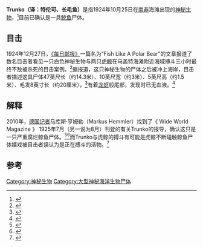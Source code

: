 '''Trunko（译：特伦可、长毛鱼）'''是指1924年10月25日在[[南非|南非]]{{link-en|马盖特（夸祖鲁-纳塔尔）|Margate, KwaZulu-Natal}}海滩出现的[[神秘生物列表|神秘生物]]，<ref>{{Cite web|url=https://arquivoufo.com.br/2016/10/28/trunko-o-monstro-marinho-metade-peixe-metade-urso-polar/|title=Trunko, o monstro marinho metade peixe, metade urso-polar|accessdate=2017年4月6日|author=Renê Fraga|date=|publisher=|archive-date=2020年4月24日|archive-url=https://web.archive.org/web/20200424142023/https://arquivoufo.com.br/2016/10/28/trunko-o-monstro-marinho-metade-peixe-metade-urso-polar/|dead-url=no}}</ref>目前已确认是一具[[鯨|鲸鱼]]尸体。

== 目击 ==
1924年12月27日，[[每日郵報|《每日邮报》]]一篇名为“Fish Like A Polar Bear”的文章报道了数名目击者看见一只白色神秘生物与两只[[虎鯨|虎鲸]]在马盖特海滩附近海域搏斗三小时最终不敌被杀死的目击案例。<ref>{{Cite web|url=https://www.futilitycloset.com/2006/02/06/trunko/|title=“Trunko”|accessdate=20174月6日|author=|date=2006年2月6日|publisher=|archive-date=2020年4月24日|archive-url=https://web.archive.org/web/20200424142028/https://www.futilitycloset.com/2006/02/06/trunko/|dead-url=no}}</ref>据报道，这只神秘生物的尸体之后被冲上海岸，目击者描述这具尸体47英尺长（约14.3米）、10英尺宽（约3米）、5英尺高（约1.5米）、毛发8英寸长（约20厘米），<ref>{{Cite web|url=http://mysteriousuniverse.org/2016/10/the-bizarre-tale-of-trunko-the-weirdest-sea-monster/|title=The Bizarre Tale of Trunko, the Weirdest Sea Monster|accessdate=2017年4月6日|author=Brent Swancer|date=2016年10月28日|publisher=|archive-date=2021年3月19日|archive-url=https://web.archive.org/web/20210319170922/https://mysteriousuniverse.org/2016/10/the-bizarre-tale-of-trunko-the-weirdest-sea-monster/|dead-url=no}}</ref>有着[[龍蝦|龙虾]]般尾部，发现时已无血液。<ref>{{Cite web|url=http://karlshuker.blogspot.jp/2010/09/behold-trunko.html|title=BEHOLD, TRUNKO!!|accessdate=20174月6日|author=|date=2010年9月6日|publisher=|archive-date=2017年4月7日|archive-url=https://web.archive.org/web/20170407061544/http://karlshuker.blogspot.jp/2010/09/behold-trunko.html|dead-url=no}}</ref>

== 解释 ==
2010年，[[德国|德国]][[記者|记者]]马库斯·亨姆勒（Markus Hemmler）找到了《 Wide World Magazine 》 1925年7月（另一说为8月）刊登的有关Trunko的报导，确认这只是一只严重腐烂鲸鱼尸体。<ref>{{Cite web|url=http://cryptomundo.com/cryptozoo-news/trunko/|title=Trunko: Imagined, Imaged, and Investigated|accessdate=2017年4月6日|author=Loren Coleman|date=2010年9月7日|publisher=|archive-url=https://web.archive.org/web/20140525200556/http://cryptomundo.com/cryptozoo-news/trunko/|archive-date=2014年5月25日|dead-url=yes}}</ref><ref>{{Cite web|url=http://cryptidchronicles.tumblr.com/post/19636979970/trunko-sea-monster-likely-identified|title=BEHOLD, TRUNKO!!|accessdate=2017年4月6日|author=|date=2012年3月20日|publisher=|archive-date=2020年4月24日|archive-url=https://web.archive.org/web/20200424142048/https://cryptidchronicles.tumblr.com/post/19636979970/trunko-sea-monster-likely-identified|dead-url=no}}</ref>而Trunko与虎鲸的搏斗有可能是虎鲸不断碰触鲸鱼尸体嬉戏被目击者误认为是正在搏斗的活物。<ref>{{Cite web|url=https://crberryauthor.wordpress.com/2015/01/14/half-fish-half-polar-bear-the-mysterious-trunko/|title=Half-fish, half-polar bear – the mysterious ‘Trunko’|accessdate=2017年4月6日|author=C.R. Berry|date=2015年1月14日|publisher=|archive-date=2020年4月24日|archive-url=https://web.archive.org/web/20200424142054/https://crberryauthor.wordpress.com/2015/01/14/half-fish-half-polar-bear-the-mysterious-trunko/|dead-url=no}}</ref>

== 参考 ==
<references />
[[Category:神秘生物|Category:神秘生物]]
[[Category:大型神秘海洋生物尸体|Category:大型神秘海洋生物尸体]]
{{神秘动物学|state=collapsed}}